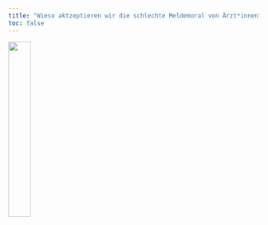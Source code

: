 ```yaml
---
title: "Wieso aktzeptieren wir die schlechte Meldemoral von Ärzt*innen?"
toc: false
---
```


![](images/aeskulap.png){width=30%}